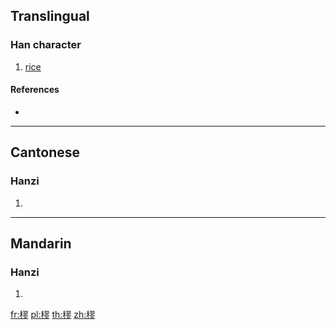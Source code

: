 {{character info/new}}
{{also|稑}}
==Translingual==

===Han character===
{{Han char|rn=115|rad=禾|as=11|sn=16|four=27922|canj=HDSMH}}

# [[rice]]

====References====
* {{Han ref|kx=0859.200|dkj=25262|dj=1285.020|hdz=42630.110|uh=7A4B|ud=31307|bh=BF72|bd=49010}}

----

==Cantonese==

===Hanzi===
{{yue-hanzi|jyut=|y=luk6}}

# {{defn|lang=yue|sort=禾11}}

----

==Mandarin==

===Hanzi===
{{cmn-hanzi|pin=[[lù]] ([[lu4]])|wg=lu<sup>4</sup>}}

# {{defn|lang=cmn|sort=禾11}}

[[fr:穋]]
[[pl:穋]]
[[th:穋]]
[[zh:穋]]